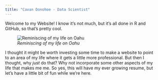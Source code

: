 ```yaml
---
title: "Cavan Donohoe - Data Scientist"
---
```


<head>
    <link rel="apple-touch-icon" sizes="180x180" href="apple-touch-icon.png">
    <link rel="icon" type="image/png" sizes="32x32" href="favicon-32x32.png">
    <link rel="icon" type="image/png" sizes="16x16" href="favicon-16x16.png">
    <link rel="manifest" href="site.webmanifest">
    <link rel="mask-icon" href="safari-pinned-tab.svg" color="#5bbad5">
    <meta name="msapplication-TileColor" content="#da532c">
    <meta name="theme-color" content="#ffffff">
</head>

Welcome to my Website! I know it's not much, but it's all done in R and GitHub, so that's pretty cool.

![*Reminiscing of my life on Oahu*](China Walls Sunset.jpg)

I thought it might be worth investing some time to make a website to point to an area of my life where it gets a little more professional. But then I thought, why *just* do that? Why not incorporate some other aspects of my life that makes me me. So yes, this will have my ever growing resume, but let's have a little bit of fun while we're here.

